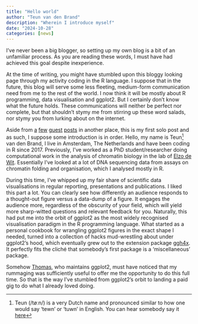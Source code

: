 ```yaml
---
title: "Hello world"
author: "Teun van den Brand"
description: "Wherein I introduce myself"
date: "2024-10-28"
categories: [news]
---
```


I've never been a big blogger, so setting up my own blog is a bit of an unfamiliar process.
As you are reading these words, I must have had achieved this goal despite inexperience.

At the time of writing, you might have stumbled upon this bloggy looking page through my activity coding in the R language.
I suppose that in the future, this blog will serve some less fleeting, medium-form communication need from me to the rest of the world.
I now think it will be mostly about R programming, data visualisation and ggplot2. 
But I certainly don't know what the future holds.
These communications will neither be perfect nor complete, but that shouldn't stymy me from stirring up these word salads, nor stymy you from lurking about on the internet.

Aside from [a](https://www.tidyverse.org/blog/2024/02/ggplot2-3-5-0/) [few](https://www.tidyverse.org/blog/2024/02/ggplot2-3-5-0-legends/) [guest](https://www.tidyverse.org/blog/2024/02/ggplot2-3-5-0-axes/) [posts](https://www.tidyverse.org/blog/2024/03/ggplot2-3-5-0-coord-radial/) in another place, this is my first solo post and as such, I suppose some introduction is in order.
Hello, my name is Teun[^teun] van den Brand, I live in Amsterdam, The Netherlands and have been coding in R since 2017.
Previously, I've worked as a PhD student/researcher doing computational work in the analysis of chromatin biology in the lab of [Elzo de Wit](https://www.nki.nl/research/research-groups/elzo-de-wit/).
Essentially I've looked at a lot of DNA sequencing data from assays on chromatin folding and organisation, which I analysed mostly in R.

[^teun]: Teun (/tøːn/) is a very Dutch name and pronounced similar to how one would say 'tewn' or 'tuwn' in English. You can hear somebody say it  [here](https://en.wiktionary.org/wiki/File:Nl-Teun.ogg)

During this time, I've whipped up my fair share of scientific data visualisations in regular reporting, presentations and publications.
I liked this part a lot. 
You can clearly see how differently an audience responds to a thought-out figure versus a data-dump of a figure.
It engages the audience more, regardless of the obscurity of your field, which will yield more sharp-witted questions and relevant feedback for you.
Naturally, this had put me into the orbit of ggplot2 as the most widely recognised visualisation paradigm in the R programming language.
What started as a personal cookbook for wrangling ggplot2 figures in the exact shape I needed, turned into a collection of hacks mud-wrestling about under ggplot2's hood, which eventually grew out to the extension package [ggh4x](https://teunbrand.github.io/ggh4x/).
It perfectly fits the cliché that somebody's first package is a 'miscellaneous' package.

Somehow [Thomas](https://www.data-imaginist.com/about), who maintains ggplot2, must have noticed that my rummaging was sufficiently useful to offer me the opportunity to do this full time.
So that is the way I've stumbled from ggplot2's orbit to landing a paid gig to do what I already loved doing.
